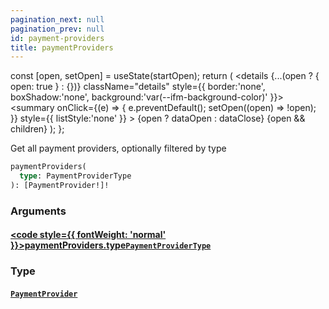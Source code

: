 ```yaml
---
pagination_next: null
pagination_prev: null
id: payment-providers
title: paymentProviders
---
```









  const [open, setOpen] = useState(startOpen);
  return (
    <details {...(open ? { open: true } : {})} className="details" style={{ border:'none', boxShadow:'none', background:'var(--ifm-background-color)' }}>
      <summary
        onClick={(e) => {
          e.preventDefault();
          setOpen((open) => !open);
        }}
        style={{ listStyle:'none' }}
      >
      {open ? dataOpen : dataClose}
      </summary>
      {open && children}
    </details>
  );
};








Get all payment providers, optionally filtered by type


```graphql
paymentProviders(
  type: PaymentProviderType
): [PaymentProvider!]!
```




### Arguments

#### [<code style={{ fontWeight: 'normal' }}>paymentProviders.<b>type</b></code>](#)<Bullet />[`PaymentProviderType`](/types/enums/payment-provider-type.mdx) <Badge class="badge badge--secondary" text="enum"/> 



### Type

#### [`PaymentProvider`](/types/objects/payment-provider.mdx) <Badge class="badge badge--secondary" text="object"/> 







